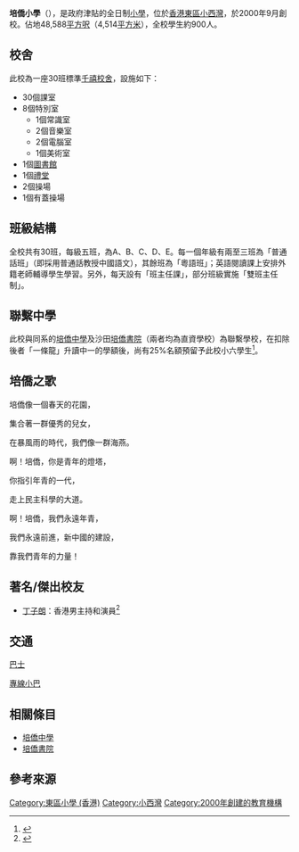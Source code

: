 {{Infobox School
| name = 培僑小學
| other_name = Pui Kiu Primary School
| image = 2022年4月-培僑小學B.jpg
| established = 2000年
| type = 政府津貼[[小學|小學]]
| religion = 無
| affiliation = [[培僑教育機構|培僑教育機構]]
| district = [[東區_(香港)|東區]]
| grades = 小一至小六
| principal = 吳佳筠女士
| vice_principal = 何美瑩女士
| staff = 
| students = 約900人
| athletics = 田徑校隊，足球校隊，籃球校隊，排球校隊，羽毛球校隊，游泳校隊，跳繩校隊
| conference = 
| address =  [[香港|香港]][[柴灣|柴灣]][[小西灣|小西灣]][[富怡道|富怡道]]12號  
| website = http://www.pkps.edu.hk/
}}

'''培僑小學'''（{{lang|en|'''Pui Kiu Primary School'''}}），是政府津貼的全日制[[小學|小學]]，位於[[香港|香港]][[東區_(香港)|東區]][[小西灣|小西灣]]，於2000年9月創校。佔地48,588[[平方呎|平方呎]]（4,514[[平方米|平方米]]），全校學生約900人。

== 校舍 ==
此校為一座30班標準[[千禧校舍|千禧校舍]]，設施如下：
*30個課室
*8個特別室
**1個常識室
**2個音樂室
**2個電腦室
**1個美術室
*1個[[圖書館|圖書館]]
*1個[[禮堂|禮堂]]
*2個操場
*1個有蓋操場

== 班級結構 ==
全校共有30班，每級五班，為A、B、C、D、E。每一個年級有兩至三班為「普通話班」（即採用普通話教授中國語文），其餘班為「粵語班」；英語閱讀課上安排外籍老師輔導學生學習。另外，每天設有「班主任課」，部分班級實施「雙班主任制」。

== 聯繫中學 ==
此校與同系的[[培僑中學|培僑中學]]及沙田[[培僑書院|培僑書院]]（兩者均為直資學校）為聯繫學校，在扣除後者「一條龍」升讀中一的學額後，尚有25%名額預留予此校小六學生<ref>{{Cite web |url=https://www.chsc.hk/psp2020/sch_detail.php?lang_id=2&sch_id=44&return_page=sch_list.php%3Flang_id%3D2%26search_mode%3D%26frmMode%3Dpagebreak%26district_id%3D2%26sort_id%3D-1 |title=小學概覽2020-培僑小學 |access-date=2021-04-21 |archive-date=2021-04-21 |archive-url=https://web.archive.org/web/20210421022109/https://www.chsc.hk/psp2020/sch_detail.php?lang_id=2&sch_id=44&return_page=sch_list.php%3Flang_id%3D2%26search_mode%3D%26frmMode%3Dpagebreak%26district_id%3D2%26sort_id%3D-1 |dead-url=no }}</ref>。

== 培僑之歌 ==
培僑像一個春天的花園，

集合著一群優秀的兒女，

在暴風雨的時代，我們像一群海燕。

啊！培僑，你是青年的燈塔，

你指引年青的一代，

走上民主科學的大道。

啊！培僑，我們永遠年青，

我們永遠前進，新中國的建設，

靠我們青年的力量！

==著名/傑出校友==
* [[丁子朗|丁子朗]]：香港男主持和演員<ref name="培僑喜訊 - 第四十五屆學校舞蹈節體育舞蹈比賽">{{Cite web |url=http://www.pkps.edu.hk/newhtml/hnewss.html |title=培僑小學《培僑喜訊 - 第四十五屆學校舞蹈節體育舞蹈比賽》，2009年 |accessdate=2018-03-25 |archive-date=2016-05-02 |archive-url=https://web.archive.org/web/20160502133344/http://www.pkps.edu.hk/newhtml/hnewss.html |dead-url=no }}</ref>

==交通==
;[[香港巴士|巴士]]
{{港島巴士簡單列表|85}}
{{過海隧道巴士簡單列表|106|106P|118|118P|606|606X|608P}}
;[[香港小巴|專線小巴]]
{{港島專線小巴簡單列表|44M|47M|61}}

== 相關條目 ==
* [[培僑中學|培僑中學]]
* [[培僑書院|培僑書院]]

==參考來源==
{{reflist}}

[[Category:東區小學_(香港)|Category:東區小學 (香港)]]
[[Category:小西灣|Category:小西灣]]
[[Category:2000年創建的教育機構|Category:2000年創建的教育機構]]